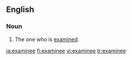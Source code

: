 ==English==
===Noun===
{{en-noun}}

#The one who is [[examine]]d.

[[ja:examinee]]
[[fi:examinee]]
[[vi:examinee]]
[[tr:examinee]]